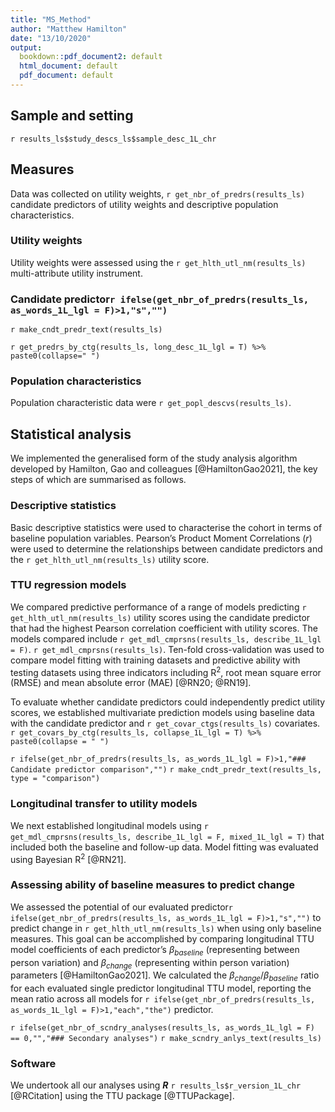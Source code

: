 ```yaml
---
title: "MS_Method"
author: "Matthew Hamilton"
date: "13/10/2020"
output:
  bookdown::pdf_document2: default
  html_document: default
  pdf_document: default
---
```

## Sample and setting
`r results_ls$study_descs_ls$sample_desc_1L_chr`

## Measures
Data was collected on utility weights, `r get_nbr_of_predrs(results_ls)` candidate predictors of utility weights and descriptive population characteristics. 

### Utility weights
Utility weights were assessed using the `r get_hlth_utl_nm(results_ls)` multi-attribute utility instrument.

### Candidate predictor`r ifelse(get_nbr_of_predrs(results_ls, as_words_1L_lgl = F)>1,"s","")`
`r make_cndt_predr_text(results_ls)` 

`r get_predrs_by_ctg(results_ls, long_desc_1L_lgl = T) %>% paste0(collapse=" ")`

### Population characteristics
Population characteristic data were `r get_popl_descvs(results_ls)`.

## Statistical analysis
We implemented the generalised form of the study analysis algorithm developed by Hamilton, Gao and colleagues [@HamiltonGao2021], the key steps of which are summarised as follows.

### Descriptive statistics
Basic descriptive statistics were used to characterise the cohort in terms of baseline population variables. Pearson’s Product Moment Correlations (*r*) were used to determine the relationships between candidate predictors and the `r get_hlth_utl_nm(results_ls)` utility score.

### TTU regression models 
We compared predictive performance of a range of models predicting `r get_hlth_utl_nm(results_ls)` utility scores using the candidate predictor that had the highest Pearson correlation coefficient with utility scores. The models compared include `r get_mdl_cmprsns(results_ls, describe_1L_lgl = F)`. `r get_mdl_cmprsns(results_ls)`. Ten-fold cross-validation was used to compare model fitting with training datasets and predictive ability with testing datasets using three indicators including R^2^, root mean square error (RMSE) and mean absolute error (MAE)  [@RN20; @RN19].

To evaluate whether candidate predictors could independently predict utility scores, we established multivariate prediction models using baseline data with the candidate predictor and `r get_covar_ctgs(results_ls)` covariates. `r get_covars_by_ctg(results_ls, collapse_1L_lgl = T) %>% paste0(collapse = " ")`

`r ifelse(get_nbr_of_predrs(results_ls, as_words_1L_lgl = F)>1,"### Candidate predictor comparison","")`
`r make_cndt_predr_text(results_ls, type = "comparison")` 

### Longitudinal transfer to utility models
We next established longitudinal models using `r get_mdl_cmprsns(results_ls, describe_1L_lgl = F, mixed_1L_lgl = T)` that included both the baseline and follow-up data. Model fitting was evaluated using Bayesian R^2^ [@RN21].

### Assessing ability of baseline measures to predict change
We assessed the potential of our evaluated predictor`r ifelse(get_nbr_of_predrs(results_ls, as_words_1L_lgl = F)>1,"s","")` to predict change in `r get_hlth_utl_nm(results_ls)` when using only baseline measures. This goal can be accomplished by comparing longitudinal TTU model coefficients of each predictor's ${\beta}_{baseline}$ (representing between person variation) and ${\beta}_{change}$ (representing within person variation) parameters [@HamiltonGao2021]. We calculated the ${\beta}_{change}/{\beta}_{baseline}$ ratio for each evaluated single predictor longitudinal TTU model, reporting the mean ratio across all models for `r ifelse(get_nbr_of_predrs(results_ls, as_words_1L_lgl = F)>1,"each","the")` predictor.

`r ifelse(get_nbr_of_scndry_analyses(results_ls, as_words_1L_lgl = F) == 0,"","### Secondary analyses")`
`r make_scndry_anlys_text(results_ls)`

### Software
We undertook all our analyses using  ***R*** `r results_ls$r_version_1L_chr` [@RCitation] using the TTU package [@TTUPackage]. 
